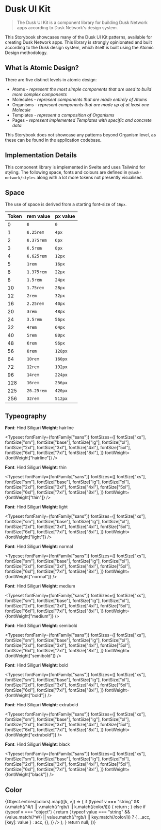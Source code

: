 
<Meta title="Docs/Introduction" />

# Dusk UI Kit

> The Dusk UI Kit is a component library for building Dusk Network apps according to Dusk Network's design system.

This Storybook showcases many of the Dusk UI Kit patterns, available for creating Dusk Network apps. This library is strongly opinionated and built according to the Dusk design system, which itself is built using the Atomic Design methodology.

## What is Atomic Design?

There are five distinct levels in atomic design:

- Atoms - _represent the most simple components that are used to build more complex components_
- Molecules - _represent components that are made entirely of Atoms_
- Organisms - _represent components that are made up of at least one Molecule_
- Templates - _represent a composition of Organisms_
- Pages - _represent implemented Templates with specific and concrete data_

This Storybook does not showcase any patterns beyond Organism level, as these can be found in the application codebase.

## Implementation Details

This component library is implemented in Svelte and uses Tailwind for styling. The following space, fonts and colours are defined in `@dusk-network/styles` along with a lot more tokens not presently visualised.

## Space

The use of space is derived from a starting font-size of `16px`.

| Token | rem value  | px value |
| ----- | ---------- | -------- |
| 0     | `0 `       | `0 `     |
| 1     | `0.25rem ` | `4px `   |
| 2     | `0.375rem` | `6px `   |
| 3     | `0.5rem `  | `8px `   |
| 4     | `0.625rem` | `12px `  |
| 5     | `1rem `    | `16px `  |
| 6     | `1.375rem` | `22px `  |
| 8     | `1.5rem `  | `24px `  |
| 10    | `1.75rem ` | `28px `  |
| 12    | `2rem `    | `32px `  |
| 16    | `2.25rem ` | `40px `  |
| 20    | `3rem `    | `48px `  |
| 24    | `3.5rem `  | `56px `  |
| 32    | `4rem `    | `64px `  |
| 40    | `5rem `    | `80px `  |
| 48    | `6rem `    | `96px `  |
| 56    | `8rem `    | `128px`  |
| 64    | `10rem `   | `160px`  |
| 72    | `12rem `   | `192px`  |
| 96    | `14rem `   | `224px`  |
| 128   | `16rem `   | `256px`  |
| 225   | `26.25rem` | `420px`  |
| 256   | `32rem `   | `512px`  |

## Typeography

**Font**: Hind Siliguri
**Weight**: hairline

<Typeset
  fontFamily={fontFamily["sans"]}
  fontSizes={[
    fontSize["xs"],
    fontSize["sm"],
    fontSize["base"],
    fontSize["lg"],
    fontSize["xl"],
    fontSize["2xl"],
    fontSize["3xl"],
    fontSize["4xl"],
    fontSize["5xl"],
    fontSize["6xl"],
    fontSize["7xl"],
    fontSize["8xl"],
  ]}
  fontWeight={fontWeight["hairline"]}
/>

**Font**: Hind Siliguri
**Weight**: thin

<Typeset
  fontFamily={fontFamily["sans"]}
  fontSizes={[
    fontSize["xs"],
    fontSize["sm"],
    fontSize["base"],
    fontSize["lg"],
    fontSize["xl"],
    fontSize["2xl"],
    fontSize["3xl"],
    fontSize["4xl"],
    fontSize["5xl"],
    fontSize["6xl"],
    fontSize["7xl"],
    fontSize["8xl"],
  ]}
  fontWeight={fontWeight["thin"]}
/>

**Font**: Hind Siliguri
**Weight**: light

<Typeset
  fontFamily={fontFamily["sans"]}
  fontSizes={[
    fontSize["xs"],
    fontSize["sm"],
    fontSize["base"],
    fontSize["lg"],
    fontSize["xl"],
    fontSize["2xl"],
    fontSize["3xl"],
    fontSize["4xl"],
    fontSize["5xl"],
    fontSize["6xl"],
    fontSize["7xl"],
    fontSize["8xl"],
  ]}
  fontWeight={fontWeight["light"]}
/>

**Font**: Hind Siliguri
**Weight**: normal

<Typeset
  fontFamily={fontFamily["sans"]}
  fontSizes={[
    fontSize["xs"],
    fontSize["sm"],
    fontSize["base"],
    fontSize["lg"],
    fontSize["xl"],
    fontSize["2xl"],
    fontSize["3xl"],
    fontSize["4xl"],
    fontSize["5xl"],
    fontSize["6xl"],
    fontSize["7xl"],
    fontSize["8xl"],
  ]}
  fontWeight={fontWeight["normal"]}
/>

**Font**: Hind Siliguri
**Weight**: medium

<Typeset
  fontFamily={fontFamily["sans"]}
  fontSizes={[
    fontSize["xs"],
    fontSize["sm"],
    fontSize["base"],
    fontSize["lg"],
    fontSize["xl"],
    fontSize["2xl"],
    fontSize["3xl"],
    fontSize["4xl"],
    fontSize["5xl"],
    fontSize["6xl"],
    fontSize["7xl"],
    fontSize["8xl"],
  ]}
  fontWeight={fontWeight["medium"]}
/>

**Font**: Hind Siliguri
**Weight**: semibold

<Typeset
  fontFamily={fontFamily["sans"]}
  fontSizes={[
    fontSize["xs"],
    fontSize["sm"],
    fontSize["base"],
    fontSize["lg"],
    fontSize["xl"],
    fontSize["2xl"],
    fontSize["3xl"],
    fontSize["4xl"],
    fontSize["5xl"],
    fontSize["6xl"],
    fontSize["7xl"],
    fontSize["8xl"],
  ]}
  fontWeight={fontWeight["semibold"]}
/>

**Font**: Hind Siliguri
**Weight**: bold

<Typeset
  fontFamily={fontFamily["sans"]}
  fontSizes={[
    fontSize["xs"],
    fontSize["sm"],
    fontSize["base"],
    fontSize["lg"],
    fontSize["xl"],
    fontSize["2xl"],
    fontSize["3xl"],
    fontSize["4xl"],
    fontSize["5xl"],
    fontSize["6xl"],
    fontSize["7xl"],
    fontSize["8xl"],
  ]}
  fontWeight={fontWeight["bold"]}
/>

**Font**: Hind Siliguri
**Weight**: extrabold

<Typeset
  fontFamily={fontFamily["sans"]}
  fontSizes={[
    fontSize["xs"],
    fontSize["sm"],
    fontSize["base"],
    fontSize["lg"],
    fontSize["xl"],
    fontSize["2xl"],
    fontSize["3xl"],
    fontSize["4xl"],
    fontSize["5xl"],
    fontSize["6xl"],
    fontSize["7xl"],
    fontSize["8xl"],
  ]}
  fontWeight={fontWeight["extrabold"]}
/>

**Font**: Hind Siliguri
**Weight**: black

<Typeset
  fontFamily={fontFamily["sans"]}
  fontSizes={[
    fontSize["xs"],
    fontSize["sm"],
    fontSize["base"],
    fontSize["lg"],
    fontSize["xl"],
    fontSize["2xl"],
    fontSize["3xl"],
    fontSize["4xl"],
    fontSize["5xl"],
    fontSize["6xl"],
    fontSize["7xl"],
    fontSize["8xl"],
  ]}
  fontWeight={fontWeight["black"]}
/>

## Color

<ColorPalette>
  {Object.entries(colors).map(([k, v]) => {
    if (typeof v === "string" && (v.match(/^#/) || v.match(/^rgb/) || k.match(/color/i))) {
      return <ColorItem key={k} title={k} colors={{ [k]: v }} />;
    } else if (typeof v === "object") {
      return (
        <ColorItem
          key={k}
          title={k}
          colors={Object.entries(v).reduce(
            (acc, [key, value]) =>
              typeof value === "string" &&
              (value.match(/^#/) || value.match(/^rgb/) || key.match(/color/i))
                ? { ...acc, [key]: value }
                : acc,
            {},
          )}
        />
      );
    }
    return null;
  })}
</ColorPalette>

